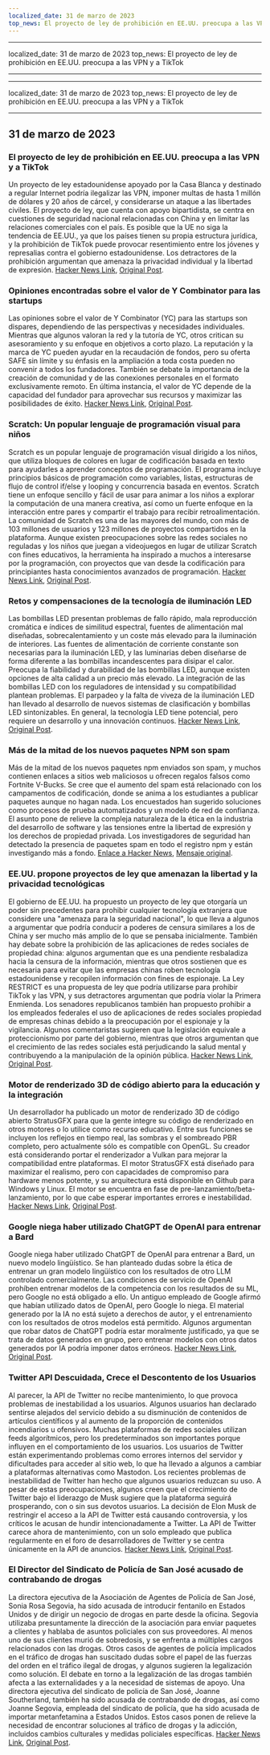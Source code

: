```yaml
---
localized_date: 31 de marzo de 2023
top_news: El proyecto de ley de prohibición en EE.UU. preocupa a las VPN y a TikTok
---
```


---

localized_date: 31 de marzo de 2023
top_news: El proyecto de ley de prohibición en EE.UU. preocupa a las VPN y a TikTok

---

---

localized_date: 31 de marzo de 2023
top_news: El proyecto de ley de prohibición en EE.UU. preocupa a las VPN y a TikTok

---



<CallToAction />

<Steps>

## 31 de marzo de 2023

### El proyecto de ley de prohibición en EE.UU. preocupa a las VPN y a TikTok

Un proyecto de ley estadounidense apoyado por la Casa Blanca y destinado a regular Internet podría ilegalizar las VPN, imponer multas de hasta 1 millón de dólares y 20 años de cárcel, y considerarse un ataque a las libertades civiles. El proyecto de ley, que cuenta con apoyo bipartidista, se centra en cuestiones de seguridad nacional relacionadas con China y en limitar las relaciones comerciales con el país. Es posible que la UE no siga la tendencia de EE.UU., ya que los países tienen su propia estructura jurídica, y la prohibición de TikTok puede provocar resentimiento entre los jóvenes y represalias contra el gobierno estadounidense. Los detractores de la prohibición argumentan que amenaza la privacidad individual y la libertad de expresión.
[Hacker News Link](http://news.ycombinator.com/item?id=35366955), [Original Post](https://www.youtube.com/watch?v=FWQGA_n5Z4M).

### Opiniones encontradas sobre el valor de Y Combinator para las startups

Las opiniones sobre el valor de Y Combinator (YC) para las startups son dispares, dependiendo de las perspectivas y necesidades individuales. Mientras que algunos valoran la red y la tutoría de YC, otros critican su asesoramiento y su enfoque en objetivos a corto plazo. La reputación y la marca de YC pueden ayudar en la recaudación de fondos, pero su oferta SAFE sin límite y su énfasis en la ampliación a toda costa pueden no convenir a todos los fundadores. También se debate la importancia de la creación de comunidad y de las conexiones personales en el formato exclusivamente remoto. En última instancia, el valor de YC depende de la capacidad del fundador para aprovechar sus recursos y maximizar las posibilidades de éxito.
[Hacker News Link](http://news.ycombinator.com/item?id=35373019), [Original Post](https://acecreamu.substack.com/p/is-y-combinator-worth-the-money).

### Scratch: Un popular lenguaje de programación visual para niños

Scratch es un popular lenguaje de programación visual dirigido a los niños, que utiliza bloques de colores en lugar de codificación basada en texto para ayudarles a aprender conceptos de programación. El programa incluye principios básicos de programación como variables, listas, estructuras de flujo de control if/else y looping y concurrencia basada en eventos. Scratch tiene un enfoque sencillo y fácil de usar para animar a los niños a explorar la computación de una manera creativa, así como un fuerte enfoque en la interacción entre pares y compartir el trabajo para recibir retroalimentación. La comunidad de Scratch es una de las mayores del mundo, con más de 103 millones de usuarios y 123 millones de proyectos compartidos en la plataforma. Aunque existen preocupaciones sobre las redes sociales no reguladas y los niños que juegan a videojuegos en lugar de utilizar Scratch con fines educativos, la herramienta ha inspirado a muchos a interesarse por la programación, con proyectos que van desde la codificación para principiantes hasta conocimientos avanzados de programación.
[Hacker News Link](http://news.ycombinator.com/item?id=35373052), [Original Post](https://scratch.mit.edu/about).

### Retos y compensaciones de la tecnología de iluminación LED

Las bombillas LED presentan problemas de fallo rápido, mala reproducción cromática e índices de similitud espectral, fuentes de alimentación mal diseñadas, sobrecalentamiento y un coste más elevado para la iluminación de interiores. Las fuentes de alimentación de corriente constante son necesarias para la iluminación LED, y las luminarias deben diseñarse de forma diferente a las bombillas incandescentes para disipar el calor. Preocupa la fiabilidad y durabilidad de las bombillas LED, aunque existen opciones de alta calidad a un precio más elevado. La integración de las bombillas LED con los reguladores de intensidad y su compatibilidad plantean problemas. El parpadeo y la falta de viveza de la iluminación LED han llevado al desarrollo de nuevos sistemas de clasificación y bombillas LED sintonizables. En general, la tecnología LED tiene potencial, pero requiere un desarrollo y una innovación continuos.
[Hacker News Link](http://news.ycombinator.com/item?id=35371750), [Original Post](https://nymag.com/strategist/article/led-light-bulbs-investigation.html).

### Más de la mitad de los nuevos paquetes NPM son spam

Más de la mitad de los nuevos paquetes npm enviados son spam, y muchos contienen enlaces a sitios web maliciosos u ofrecen regalos falsos como Fortnite V-Bucks. Se cree que el aumento del spam está relacionado con los campamentos de codificación, donde se anima a los estudiantes a publicar paquetes aunque no hagan nada. Los encuestados han sugerido soluciones como procesos de prueba automatizados y un modelo de red de confianza. El asunto pone de relieve la compleja naturaleza de la ética en la industria del desarrollo de software y las tensiones entre la libertad de expresión y los derechos de propiedad privada. Los investigadores de seguridad han detectado la presencia de paquetes spam en todo el registro npm y están investigando más a fondo.
[Enlace a Hacker News](http://news.ycombinator.com/item?id=35370728), [Mensaje original](https://blog.sandworm.dev/one-in-two-new-npm-packages-is-seo-spam-right-now).

### EE.UU. propone proyectos de ley que amenazan la libertad y la privacidad tecnológicas

El gobierno de EE.UU. ha propuesto un proyecto de ley que otorgaría un poder sin precedentes para prohibir cualquier tecnología extranjera que considere una "amenaza para la seguridad nacional", lo que lleva a algunos a argumentar que podría conducir a poderes de censura similares a los de China y ser mucho más amplio de lo que se pensaba inicialmente. También hay debate sobre la prohibición de las aplicaciones de redes sociales de propiedad china: algunos argumentan que es una pendiente resbaladiza hacia la censura de la información, mientras que otros sostienen que es necesaria para evitar que las empresas chinas roben tecnología estadounidense y recopilen información con fines de espionaje. La Ley RESTRICT es una propuesta de ley que podría utilizarse para prohibir TikTok y las VPN, y sus detractores argumentan que podría violar la Primera Enmienda. Los senadores republicanos también han propuesto prohibir a los empleados federales el uso de aplicaciones de redes sociales propiedad de empresas chinas debido a la preocupación por el espionaje y la vigilancia. Algunos comentaristas sugieren que la legislación equivale a proteccionismo por parte del gobierno, mientras que otros argumentan que el crecimiento de las redes sociales está perjudicando la salud mental y contribuyendo a la manipulación de la opinión pública.
[Hacker News Link](http://news.ycombinator.com/item?id=35369075), [Original Post](https://www.vice.com/en/article/4a3ddb/restrict-act-insanely-broad-ban-tiktok-vpns).

### Motor de renderizado 3D de código abierto para la educación y la integración

Un desarrollador ha publicado un motor de renderizado 3D de código abierto StratusGFX para que la gente integre su código de renderizado en otros motores o lo utilice como recurso educativo. Entre sus funciones se incluyen los reflejos en tiempo real, las sombras y el sombreado PBR completo, pero actualmente sólo es compatible con OpenGL. Su creador está considerando portar el renderizador a Vulkan para mejorar la compatibilidad entre plataformas. El motor StratusGFX está diseñado para maximizar el realismo, pero con capacidades de compromiso para hardware menos potente, y su arquitectura está disponible en Github para Windows y Linux. El motor se encuentra en fase de pre-lanzamiento/beta-lanzamiento, por lo que cabe esperar importantes errores e inestabilidad.
[Hacker News Link](http://news.ycombinator.com/item?id=35370284), [Original Post](https://github.com/KTStephano/StratusGFX).

### Google niega haber utilizado ChatGPT de OpenAI para entrenar a Bard

Google niega haber utilizado ChatGPT de OpenAI para entrenar a Bard, un nuevo modelo lingüístico. Se han planteado dudas sobre la ética de entrenar un gran modelo lingüístico con los resultados de otro LLM controlado comercialmente. Las condiciones de servicio de OpenAI prohíben entrenar modelos de la competencia con los resultados de su ML, pero Google no está obligado a ello. Un antiguo empleado de Google afirmó que habían utilizado datos de OpenAI, pero Google lo niega. El material generado por la IA no está sujeto a derechos de autor, y el entrenamiento con los resultados de otros modelos está permitido. Algunos argumentan que robar datos de ChatGPT podría estar moralmente justificado, ya que se trata de datos generados en grupo, pero entrenar modelos con otros datos generados por IA podría imponer datos erróneos.
[Hacker News Link](http://news.ycombinator.com/item?id=35370915), [Original Post](https://twitter.com/steventey/status/1641267979399704576).

### Twitter API Descuidada, Crece el Descontento de los Usuarios

Al parecer, la API de Twitter no recibe mantenimiento, lo que provoca problemas de inestabilidad a los usuarios. Algunos usuarios han declarado sentirse alejados del servicio debido a su disminución de contenidos de artículos científicos y al aumento de la proporción de contenidos incendiarios u ofensivos. Muchas plataformas de redes sociales utilizan feeds algorítmicos, pero los predeterminados son importantes porque influyen en el comportamiento de los usuarios. Los usuarios de Twitter están experimentando problemas como errores internos del servidor y dificultades para acceder al sitio web, lo que ha llevado a algunos a cambiar a plataformas alternativas como Mastodon. Los recientes problemas de inestabilidad de Twitter han hecho que algunos usuarios reduzcan su uso. A pesar de estas preocupaciones, algunos creen que el crecimiento de Twitter bajo el liderazgo de Musk sugiere que la plataforma seguirá prosperando, con o sin sus devotos usuarios. La decisión de Elon Musk de restringir el acceso a la API de Twitter está causando controversia, y los críticos le acusan de hundir intencionadamente a Twitter. La API de Twitter carece ahora de mantenimiento, con un solo empleado que publica regularmente en el foro de desarrolladores de Twitter y se centra únicamente en la API de anuncios.
[Hacker News Link](http://news.ycombinator.com/item?id=35370152), [Original Post](https://snarfed.org/the-twitter-api-is-now-effectively-unmaintained).

### El Director del Sindicato de Policía de San José acusado de contrabando de drogas

La directora ejecutiva de la Asociación de Agentes de Policía de San José, Sonia Rosa Segovia, ha sido acusada de introducir fentanilo en Estados Unidos y de dirigir un negocio de drogas en parte desde la oficina. Segovia utilizaba presuntamente la dirección de la asociación para enviar paquetes a clientes y hablaba de asuntos policiales con sus proveedores. Al menos uno de sus clientes murió de sobredosis, y se enfrenta a múltiples cargos relacionados con las drogas. Otros casos de agentes de policía implicados en el tráfico de drogas han suscitado dudas sobre el papel de las fuerzas del orden en el tráfico ilegal de drogas, y algunos sugieren la legalización como solución. El debate en torno a la legalización de las drogas también afecta a las externalidades y a la necesidad de sistemas de apoyo. Una directora ejecutiva del sindicato de policía de San José, Joanne Southerland, también ha sido acusada de contrabando de drogas, así como Joanne Segovia, empleada del sindicato de policía, que ha sido acusada de importar metanfetamina a Estados Unidos. Estos casos ponen de relieve la necesidad de encontrar soluciones al tráfico de drogas y la adicción, incluidos cambios culturales y medidas policiales específicas.
[Hacker News Link](http://news.ycombinator.com/item?id=35376488), [Original Post](https://www.washingtonexaminer.com/news/crime/san-jose-police-union-director-smuggle-fentanyl-charge).

</Steps>
